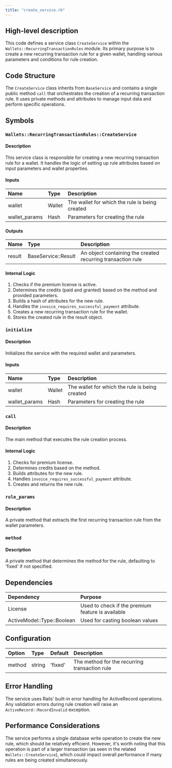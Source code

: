 ```yaml
---
title: "create_service.rb"
---
```


## High-level description
This code defines a service class `CreateService` within the `Wallets::RecurringTransactionRules` module. Its primary purpose is to create a new recurring transaction rule for a given wallet, handling various parameters and conditions for rule creation.

## Code Structure
The `CreateService` class inherits from `BaseService` and contains a single public method `call` that orchestrates the creation of a recurring transaction rule. It uses private methods and attributes to manage input data and perform specific operations.

## Symbols

### `Wallets::RecurringTransactionRules::CreateService`
#### Description
This service class is responsible for creating a new recurring transaction rule for a wallet. It handles the logic of setting up rule attributes based on input parameters and wallet properties.

#### Inputs
| Name | Type | Description |
|:-----|:-----|:------------|
| wallet | Wallet | The wallet for which the rule is being created |
| wallet_params | Hash | Parameters for creating the rule |

#### Outputs
| Name | Type | Description |
|:-----|:-----|:------------|
| result | BaseService::Result | An object containing the created recurring transaction rule |

#### Internal Logic
1. Checks if the premium license is active.
2. Determines the credits (paid and granted) based on the method and provided parameters.
3. Builds a hash of attributes for the new rule.
4. Handles the `invoice_requires_successful_payment` attribute.
5. Creates a new recurring transaction rule for the wallet.
6. Stores the created rule in the result object.

### `initialize`
#### Description
Initializes the service with the required wallet and parameters.

#### Inputs
| Name | Type | Description |
|:-----|:-----|:------------|
| wallet | Wallet | The wallet for which the rule is being created |
| wallet_params | Hash | Parameters for creating the rule |

### `call`
#### Description
The main method that executes the rule creation process.

#### Internal Logic
1. Checks for premium license.
2. Determines credits based on the method.
3. Builds attributes for the new rule.
4. Handles `invoice_requires_successful_payment` attribute.
5. Creates and returns the new rule.

### `rule_params`
#### Description
A private method that extracts the first recurring transaction rule from the wallet parameters.

### `method`
#### Description
A private method that determines the method for the rule, defaulting to 'fixed' if not specified.

## Dependencies
| Dependency | Purpose |
|:-----------|:--------|
| License | Used to check if the premium feature is available |
| ActiveModel::Type::Boolean | Used for casting boolean values |

## Configuration
| Option | Type | Default | Description |
|:-------|:-----|:--------|:------------|
| method | string | 'fixed' | The method for the recurring transaction rule |

## Error Handling
The service uses Rails' built-in error handling for ActiveRecord operations. Any validation errors during rule creation will raise an `ActiveRecord::RecordInvalid` exception.

## Performance Considerations
The service performs a single database write operation to create the new rule, which should be relatively efficient. However, it's worth noting that this operation is part of a larger transaction (as seen in the related `Wallets::CreateService`), which could impact overall performance if many rules are being created simultaneously.